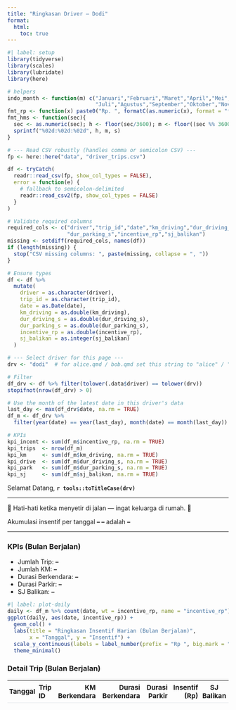 ```yaml
---
title: "Ringkasan Driver — Dodi"
format:
  html:
    toc: true
---
```



```r
#| label: setup
library(tidyverse)
library(scales)
library(lubridate)
library(here)

# helpers
indo_month <- function(m) c("Januari","Februari","Maret","April","Mei","Juni",
                            "Juli","Agustus","September","Oktober","November","Desember")[as.integer(m)]
fmt_rp <- function(x) paste0("Rp. ", formatC(as.numeric(x), format = "f", big.mark = ".", decimal.mark = ",", digits = 0))
fmt_hms <- function(sec){
  sec <- as.numeric(sec); h <- floor(sec/3600); m <- floor((sec %% 3600)/60); s <- round(sec %% 60)
  sprintf("%02d:%02d:%02d", h, m, s)
}

# --- Read CSV robustly (handles comma or semicolon CSV) ---
fp <- here::here("data", "driver_trips.csv")

df <- tryCatch(
  readr::read_csv(fp, show_col_types = FALSE),
  error = function(e) {
    # fallback to semicolon-delimited
    readr::read_csv2(fp, show_col_types = FALSE)
  }
)

# Validate required columns
required_cols <- c("driver","trip_id","date","km_driving","dur_driving_s",
                   "dur_parking_s","incentive_rp","sj_balikan")
missing <- setdiff(required_cols, names(df))
if (length(missing)) {
  stop("CSV missing columns: ", paste(missing, collapse = ", "))
}

# Ensure types
df <- df %>%
  mutate(
    driver = as.character(driver),
    trip_id = as.character(trip_id),
    date = as.Date(date),
    km_driving = as.double(km_driving),
    dur_driving_s = as.double(dur_driving_s),
    dur_parking_s = as.double(dur_parking_s),
    incentive_rp = as.double(incentive_rp),
    sj_balikan = as.integer(sj_balikan)
  )

# --- Select driver for this page ---
drv <- "dodi"  # for alice.qmd / bob.qmd set this string to "alice" / "bob"

# Filter
df_drv <- df %>% filter(tolower(.data$driver) == tolower(drv))
stopifnot(nrow(df_drv) > 0)

# Use the month of the latest date in this driver's data
last_day <- max(df_drv$date, na.rm = TRUE)
df_m <- df_drv %>%
  filter(year(date) == year(last_day), month(date) == month(last_day))

# KPIs
kpi_incent <- sum(df_m$incentive_rp, na.rm = TRUE)
kpi_trips  <- nrow(df_m)
kpi_km     <- sum(df_m$km_driving, na.rm = TRUE)
kpi_drive  <- sum(df_m$dur_driving_s, na.rm = TRUE)
kpi_park   <- sum(df_m$dur_parking_s, na.rm = TRUE)
kpi_sj     <- sum(df_m$sj_balikan, na.rm = TRUE)
```





Selamat Datang, **`r tools::toTitleCase(drv)`**

---

::: {.well}
🚚 Hati-hati ketika menyetir di jalan — ingat keluarga di rumah. 🏡
:::

::: {.well}
Akumulasi insentif per tanggal **<span id="sum_day">–</span> <span id="sum_month">–</span>** adalah **<span id="kpi_incent">–</span>**
:::

---

### KPIs (Bulan Berjalan)
- Jumlah Trip: **<span id="kpi_trips">–</span>**  
- Jumlah KM: **<span id="kpi_km">–</span>**  
- Durasi Berkendara: **<span id="kpi_drive">–</span>**  
- Durasi Parkir: **<span id="kpi_park">–</span>**  
- SJ Balikan: **<span id="kpi_sj">–</span>**

<!-- CSV parser -->
<script src="https://cdn.jsdelivr.net/npm/papaparse@5.4.1/papaparse.min.js"></script>

<script>
(function () {
  const RAW_CSV_URL =
    "https://raw.githubusercontent.com/romanusdd-spec/driver-incentive-site/refs/heads/data-updates/data/driver_trips.csv";

  // Driver from URL: /drivers/dodi.html -> "dodi"
  const DRIVER = (location.pathname || "")
    .toLowerCase()
    .split("/")
    .pop()
    .replace(/\.html$/, "");

  const indoMonth = (i) => ["Januari","Februari","Maret","April","Mei","Juni","Juli","Agustus","September","Oktober","November","Desember"][i];
  const fmtRp = (x) => "Rp. " + Math.round(Number(x)||0).toString().replace(/\B(?=(\d{3})+(?!\d))/g,".");
  const fmtNum = (x) => Number(x||0).toLocaleString("id-ID");
  const fmtHMS = (s)=>{s=Math.round(Number(s)||0);const h=Math.floor(s/3600),m=Math.floor((s%3600)/60),d=s%60;const p=z=>String(z).padStart(2,"0");return `${p(h)}:${p(m)}:${p(d)}`};
  const setText = (id,val)=>{const el=document.getElementById(id); if(el) el.textContent=val};

  function renderTable(rows) {
    const tbody = document.querySelector("#detail tbody");
    if (!tbody) return;
    tbody.innerHTML = ""; // clear

    // newest first
    rows.sort((a,b)=>b.d - a.d).forEach(r => {
      const tr = document.createElement("tr");
      tr.innerHTML = `
        <td style="padding:6px 4px; border-bottom:1px solid #f0f0f0;">${r.d.toISOString().slice(0,10)}</td>
        <td style="padding:6px 4px; border-bottom:1px solid #f0f0f0;">${r.trip_id}</td>
        <td style="padding:6px 4px; border-bottom:1px solid #f0f0f0; text-align:right;">${fmtNum(r.km)}</td>
        <td style="padding:6px 4px; border-bottom:1px solid #f0f0f0; text-align:right;">${fmtHMS(r.dr)}</td>
        <td style="padding:6px 4px; border-bottom:1px solid #f0f0f0; text-align:right;">${fmtHMS(r.pk)}</td>
        <td style="padding:6px 4px; border-bottom:1px solid #f0f0f0; text-align:right;">${fmtRp(r.inc)}</td>
        <td style="padding:6px 4px; border-bottom:1px solid #f0f0f0; text-align:center;">${Number(r.sj)||0}</td>
      `;
      tbody.appendChild(tr);
    });
  }

  fetch(RAW_CSV_URL, { cache: "no-store" })
    .then(r => { if(!r.ok) throw new Error("CSV fetch failed: " + r.status); return r.text(); })
    .then(text => new Promise(res => Papa.parse(text, { header: true, skipEmptyLines: true, complete: v => res(v.data) })))
    .then(rows => {
      const my = rows
        .filter(r => (r.driver||"").toLowerCase() === DRIVER)
        .map(r => ({
          d: new Date(r.date),
          trip_id: r.trip_id,
          km: +(r.km_driving||0),
          dr: +(r.dur_driving_s||0),
          pk: +(r.dur_parking_s||0),
          inc: +(r.incentive_rp||0),
          sj: +(r.sj_balikan||0)
        }));
      if (!my.length) throw new Error("No rows for driver " + DRIVER);

      const last = my.reduce((a,b)=> a.d>b.d ? a : b).d;
      const y = last.getFullYear(), m = last.getMonth();
      const mtd = my.filter(x => x.d.getFullYear()===y && x.d.getMonth()===m);

      // KPIs
      const sum = (fn) => mtd.reduce((s,x)=>s+fn(x),0);
      setText("sum_day", String(last.getDate()));
      setText("sum_month", indoMonth(m));
      setText("kpi_incent", fmtRp(sum(x=>x.inc)));
      setText("kpi_trips",  String(mtd.length));
      setText("kpi_km",     fmtNum(sum(x=>x.km)));
      setText("kpi_drive",  fmtHMS(sum(x=>x.dr)));
      setText("kpi_park",   fmtHMS(sum(x=>x.pk)));
      setText("kpi_sj",     String(sum(x=>x.sj)));

      // Detail table
      renderTable(mtd);
    })
    .catch(err => console.warn("[live KPIs/table] fallback to static:", err));
})();
</script>


```r
#| label: plot-daily
daily <- df_m %>% count(date, wt = incentive_rp, name = "incentive_rp")
ggplot(daily, aes(date, incentive_rp)) +
  geom_col() +
  labs(title = "Ringkasan Insentif Harian (Bulan Berjalan)",
       x = "Tanggal", y = "Insentif") +
  scale_y_continuous(labels = label_number(prefix = "Rp ", big.mark = ".", decimal.mark = ",")) +
  theme_minimal()
```



### Detail Trip (Bulan Berjalan)

<table id="detail" style="width:100%; border-collapse:collapse; font-size: 0.95rem;">
  <thead>
    <tr>
      <th style="text-align:left; border-bottom:1px solid #e5e7eb; padding:6px 4px;">Tanggal</th>
      <th style="text-align:left; border-bottom:1px solid #e5e7eb; padding:6px 4px;">Trip ID</th>
      <th style="text-align:right; border-bottom:1px solid #e5e7eb; padding:6px 4px;">KM Berkendara</th>
      <th style="text-align:right; border-bottom:1px solid #e5e7eb; padding:6px 4px;">Durasi Berkendara</th>
      <th style="text-align:right; border-bottom:1px solid #e5e7eb; padding:6px 4px;">Durasi Parkir</th>
      <th style="text-align:right; border-bottom:1px solid #e5e7eb; padding:6px 4px;">Insentif (Rp)</th>
      <th style="text-align:center; border-bottom:1px solid #e5e7eb; padding:6px 4px;">SJ Balikan</th>
    </tr>
  </thead>
  <tbody></tbody>
</table>

